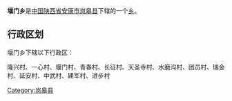{{中国乡级行政区
|行政区全称 = 堰门乡
|景观照片文件名 = 
|景观照片描述 = 
|汉语拼音 =
|其他语言 = 
|其他语言名称 = 
|位置图文件名 = 
|位置图描述 = 
|自定义图片=
|上级行政区 = [[陕西省|陕西省]][[安康市|安康市]][[岚皋县|岚皋县]]
|行政区类别 = [[乡级行政区|乡]]
|行政区划代码 = 
|行政区划 = 
|村委会 = 
|居委会 = 
|建置时间 = 
|领导职位 = 
|领导名称 = 
|政府驻地 = 
|毗邻 = 
|地理坐标 = 
|总面积 = 
|总人口 = 
|户籍人口 = 
|户籍人口年份 = 
|常住人口 = 
|常住人口年份 = 
|人口密度 = 
|GDP = 
|邮政编码 = 
|电话区号 = 
|官方网站 = 
|网站名称 = 
}}
'''堰门乡'''是[[中华人民共和国|中国]][[陕西省|陕西省]][[安康市|安康市]][[岚皋县|岚皋县]]下辖的一个[[乡级行政区|乡]]。

== 行政区划 ==
堰门乡下辖以下行政区：

隆兴村、一心村、堰门村、青春村、长征村、天圣寺村、水磨沟村、团员村、瑞金村、延安村、中武村、建军村、进步村

{{陕西小作品}}
{{岚皋县行政区划}}

[[Category:岚皋县|Category:岚皋县]]